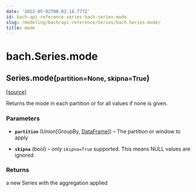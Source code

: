 ```yaml
---
date: '2022-05-02T08:02:18.777Z'
id: bach-api-reference-series-bach-series-mode
slug: /modeling/bach/api-reference/Series/bach.Series.mode/
title: mode
---
```


# bach.Series.mode

<div class="method">

<h2 class="signature-class"><span class="additional-name">Series.</span><span class="name">mode(</span><small class="parameter-list"><span class="parameter" id="partition">partition=None</span>, <span class="parameter" id="skipna">skipna=True</span></small>)</h2>


&#8203;<span class="view-source">[[source]](https://github.com/objectiv/objectiv-analytics/blob/main/bach/bach/series/series.py)</span>

<div class="content">

Returns the mode in each partition or for all values if none is given.


### Parameters

* **`partition`** (Union[GroupBy, [DataFrame](/docs/modeling/bach/api-reference/DataFrame/bach.DataFrame/#bach.DataFrame)]) – The partition or window to apply

* **`skipna`** (bool) – only `skipna=True` supported. This means NULL values are ignored.



### Returns

a new Series with the aggregation applied



</div>

</div>
